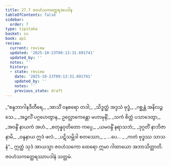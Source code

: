 ```yaml
---
title: 27.7 ဇဝဟံသကတ္ထေရအပဒါန
tableOfContents: false
sidebar:
  order: 7
type: tipitaka
basket: su
book: ap1
review:
  current: review
  updated: '2025-10-23T09:13:31.691741'
  updated_by: ''
  notes: ''
  history:
  - state: review
    date: '2025-10-23T09:13:31.691741'
    updated_by: ''
    notes: ''
    previous_state: draft
---
```



<ReviewStatus review={frontmatter.review} showDetails={true} />

<HypothesisAnnotation frontmatter={frontmatter} />

<DynamicBreadcrumb />

<Division number="26" book="ap1" e="ch" v="20" p="262">

<Paragraph number="3195" type="verses" book="ap1">
_“စန္ဒဘာဂါနဒီတီရေ,_  
_အာသိံ ဝနစရော တဒါ;_  
_သိဒ္ဓတ္ထံ အဒ္ဒသံ ဗုဒ္ဓံ,_  
_ဂစ္ဆန္တံ အနိလဉ္ဇသေ._  

</Paragraph>

</Division>
<Division number="27" book="ap1" e="ch" v="20" p="262">

<Paragraph number="3196" type="verses" book="ap1">
_အဉ္ဇလိံ ပဂ္ဂဟေတွာန,_  
ဥလ္လောကေန္တော မဟာမုနိံ;_  
_သကံ စိတ္တံ ပသာဒေတွာ,_  
_အဝန္ဒိံ နာယကံ အဟံ._  

</Paragraph>

</Division>
<Division number="28" book="ap1" e="ch" v="20" p="263">

<Paragraph number="3197" type="verses" book="ap1">
_စတုန္နဝုတိတော ကပ္ပေ,_  
_ယမဝန္ဒိံ နရာသဘံ;_  
_ဒုဂ္ဂတိံ နာဘိဇာနာမိ,_  
_ဝန္ဒနာယ ဣဒံ ဖလံ._  

</Paragraph>

</Division>
<Division number="29" book="ap1" e="ch" v="20" p="263">

<Paragraph number="3198" type="verses" book="ap1">
_ပဋိသမ္ဘိဒါ စတဿော,_  
_ …ပေ… _  
_ကတံ ဗုဒ္ဓဿ သာသနံ”._  

</Paragraph>

<Paragraph number="3199" book="ap1">
ဣတ္ထံ သုဒံ အာယသ္မာ ဇဝဟံသကော ထေရော ဣမာ ဂါထာယော အဘာသိတ္ထာတိ.

</Paragraph>
</Division>

<Paragraph number="3200" type="center" book="ap1">
ဇဝဟံသကတ္ထေရဿာပဒါနံ သတ္တမံ.
</Paragraph>